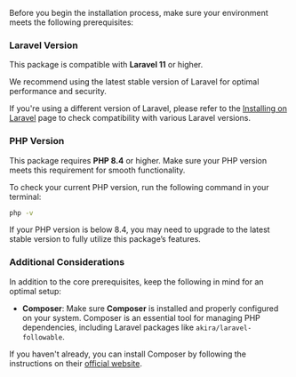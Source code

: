
Before you begin the installation process, make sure your environment meets the following prerequisites:

### Laravel Version

This package is compatible with **Laravel 11** or higher.

We recommend using the latest stable version of Laravel for optimal performance and security.

If you're using a different version of Laravel, please refer to the [Installing on Laravel](https://laravel.com/docs/master/installation#main-content) page to check compatibility with various Laravel versions.

### PHP Version

This package requires **PHP 8.4** or higher. Make sure your PHP version meets this requirement for smooth functionality.

To check your current PHP version, run the following command in your terminal:

```bash copy
php -v
```

If your PHP version is below 8.4, you may need to upgrade to the latest stable version to fully utilize this package’s features.

### Additional Considerations

In addition to the core prerequisites, keep the following in mind for an optimal setup:

- **Composer**: Make sure **Composer** is installed and properly configured on your system. Composer is an essential tool for managing PHP dependencies, including Laravel packages like `akira/laravel-followable`.

If you haven't already, you can install Composer by following the instructions on their [official website](https://getcomposer.org).
